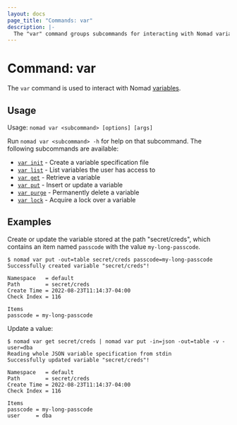 ```yaml
---
layout: docs
page_title: "Commands: var"
description: |-
  The "var" command groups subcommands for interacting with Nomad variables.
---
```


# Command: var

The `var` command is used to interact with Nomad [variables].

## Usage

Usage: `nomad var <subcommand> [options] [args]`

Run `nomad var <subcommand> -h` for help on that subcommand. The following
subcommands are available:

- [`var init`][init] - Create a variable specification file
- [`var list`][list] - List variables the user has access to
- [`var get`][get] - Retrieve a variable
- [`var put`][put] - Insert or update a variable
- [`var purge`][purge] - Permanently delete a variable
- [`var lock`][lock] - Acquire a lock over a variable

## Examples

Create or update the variable stored at the path "secret/creds", which contains
an item named `passcode` with the value `my-long-passcode`.

```shell-session
$ nomad var put -out=table secret/creds passcode=my-long-passcode
Successfully created variable "secret/creds"!

Namespace   = default
Path        = secret/creds
Create Time = 2022-08-23T11:14:37-04:00
Check Index = 116

Items
passcode = my-long-passcode
```

Update a value:
```shell-session
$ nomad var get secret/creds | nomad var put -in=json -out=table -v - user=dba
Reading whole JSON variable specification from stdin
Successfully updated variable "secret/creds"!

Namespace   = default
Path        = secret/creds
Create Time = 2022-08-23T11:14:37-04:00
Check Index = 116

Items
passcode = my-long-passcode
user     = dba
```

[variables]: /nomad/docs/concepts/variables
[init]: /nomad/commands/var/init
[get]: /nomad/commands/var/get
[list]: /nomad/commands/var/list
[put]: /nomad/commands/var/put
[purge]: /nomad/commands/var/purge
[lock]: /nomad/commands/var/lock
